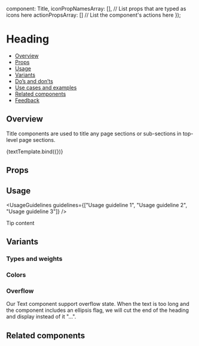 
  component: Title,
  iconPropNamesArray: [], // List props that are typed as icons here
  actionPropsArray: [] // List the component's actions here
});

<Meta title="Text/Heading" component={Title} argTypes={metaSettings.argTypes} decorators={metaSettings.decorators} />

<!--- Component template -->


# Heading

<AlphaWarning />

<!--- Component documentation -->

- [Overview](#overview)
- [Props](#props)
- [Usage](#usage)
- [Variants](#variants)
- [Do’s and don’ts](#dos-and-donts)
- [Use cases and examples](#use-cases-and-examples)
- [Related components](#related-components)
- [Feedback](#feedback)

## Overview

Title components are used to title any page sections or sub-sections in top-level page sections.

<Canvas>
  <Story name="Overview" args={{ children: "Title" }}>
    {textTemplate.bind({})}
  </Story>
</Canvas>

## Props

<ArgsTable story="Overview" />

## Usage

<UsageGuidelines guidelines={["Usage guideline 1", "Usage guideline 2", "Usage guideline 3"]} />

<Tip title="Not what you were looking for?">Tip content</Tip>

## Variants

### Types and weights

<Canvas>
  <Story name="Types and weights">
    <Flex
      gap={Flex.gaps.SMALL}
      direction={Flex.directions.COLUMN}
      justify={Flex.justify.START}
      align={Flex.align.START}
    >
      <Title type={Title.types.H1} weight={Title.weights.BOLD}>
        Bold H1 title
      </Title>
      <Title type={Title.types.H1} weight="normal">
        Normal H1 title
      </Title>
      <Title type={Title.types.H1} weight={Title.weights.LIGHT}>
        Light H1 title
      </Title>
      <Title type={Title.types.H2} weight={Title.weights.BOLD}>
        Bold H2 title
      </Title>
      <Title type={Title.types.H2} weight={Title.weights.NORMAL}>
        Normal H2 title
      </Title>
      <Title type={Title.types.H2} weight={Title.weights.LIGHT}>
        Light H2 title
      </Title>
      <Title type={Title.types.H3} weight={Title.weights.BOLD}>
        Bold H3 title
      </Title>
      <Title type={Title.types.H3} weight={Title.weights.NORMAL}>
        Normal H3 title
      </Title>
      <Title type={Title.types.H3} weight={Title.weights.LIGHT}>
        Light H3 title
      </Title>
    </Flex>
  </Story>
</Canvas>

### Colors

<Canvas>
  <Story name="Colors">
    <Flex direction={Flex.directions.COLUMN} align={Flex.align.START} gap={Flex.gaps.SMALL}>
      <Title color={Title.colors.PRIMARY}>Primary title</Title>
      <Title color={Title.colors.SECONDARY}>Secondary title</Title>
      <Title
        element="div"
        className={styles.primaryBackground}
        align={Title.align.CENTER}
        color={Title.colors.ON_PRIMARY}
      >
        On primary title
      </Title>
      <Title
        element="div"
        className={styles.invertedBackground}
        align={Title.align.CENTER}
        color={Title.colors.ON_INVERTED}
      >
        On inverted title
      </Title>
    </Flex>
  </Story>
</Canvas>

### Overflow

Our Text component support overflow state.
When the text is too long and the component includes an ellipsis flag, we will cut the end of the heading and display instead of it "...".

<Canvas>
  <Story name="Overflow" play={titleOverflowSuite}>
    <Flex
      id={OVERFLOW_TITLE_CONTAINER_ID}
      direction={Flex.directions.COLUMN}
      gap={Flex.gaps.MEDIUM}
      align={Flex.align.STRETCH}
      style={{ width: "70%" }}
    >
      <Title ellipsis={false}>
        Title without overflow title without overflow title without overflow title without overflow title without
        overflow title without overflow title without overflow
      </Title>
      <Title
        ellipsis
        /**for testing purposes**/
        data-testid={ONE_LINE_ELLIPSIS_TEST_ID}
        tooltipProps={{
          containerSelector: `#${OVERFLOW_TITLE_CONTAINER_ID}`
        }}
      >
        Title with overflow title with overflow title with overflow title with overflow title with overflow title with
        overflow title with overflow title with overflow title with overflow title with overflow
      </Title>
      <div>
        <Title ellipsis withoutTooltip maxLines={2}>
          Title with overflow title with overflow title with overflow title with overflow title with overflow title with
          overflow title with overflow title with overflow title with overflow title with overflow title with overflow
          title with overflow title with overflow title with overflow title with overflow title with overflow
        </Title>
      </div>
    </Flex>
  </Story>
</Canvas>

## Related components

<RelatedComponents componentsNames={[]} />
